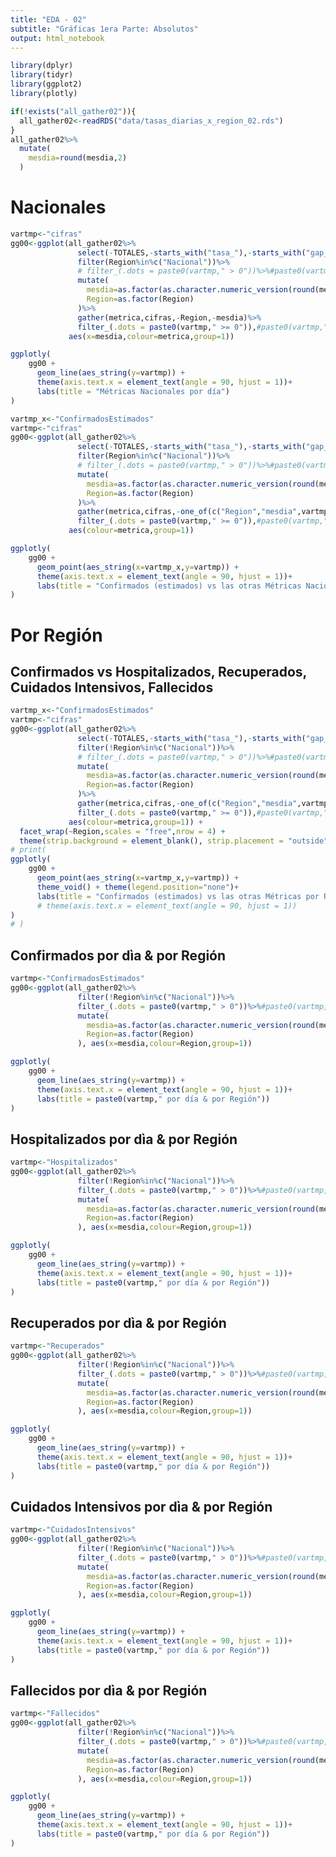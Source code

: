 ```yaml
---
title: "EDA - 02"
subtitle: "Gráficas 1era Parte: Absolutos"
output: html_notebook
---
```


```r
library(dplyr)
library(tidyr)
library(ggplot2)
library(plotly)
```

```r
if(!exists("all_gather02")){
  all_gather02<-readRDS("data/tasas_diarias_x_region_02.rds")
}
all_gather02%>%
  mutate(
    mesdia=round(mesdia,2)
  )
```

# Nacionales

```r
vartmp<-"cifras"
gg00<-ggplot(all_gather02%>%
               select(-TOTALES,-starts_with("tasa_"),-starts_with("gap_"))%>%
               filter(Region%in%c("Nacional"))%>%
               # filter_(.dots = paste0(vartmp," > 0"))%>%#paste0(vartmp,"!=-99"))%>%
               mutate(
                 mesdia=as.factor(as.character.numeric_version(round(mesdia,2))),
                 Region=as.factor(Region)
               )%>%
               gather(metrica,cifras,-Region,-mesdia)%>%
               filter_(.dots = paste0(vartmp," >= 0")),#paste0(vartmp,"!=-99")), 
             aes(x=mesdia,colour=metrica,group=1))

ggplotly(
    gg00 +
      geom_line(aes_string(y=vartmp)) + 
      theme(axis.text.x = element_text(angle = 90, hjust = 1))+
      labs(title = "Métricas Nacionales por día")
)
```



```r
vartmp_x<-"ConfirmadosEstimados"
vartmp<-"cifras"
gg00<-ggplot(all_gather02%>%
               select(-TOTALES,-starts_with("tasa_"),-starts_with("gap_"))%>%
               filter(Region%in%c("Nacional"))%>%
               # filter_(.dots = paste0(vartmp," > 0"))%>%#paste0(vartmp,"!=-99"))%>%
               mutate(
                 mesdia=as.factor(as.character.numeric_version(round(mesdia,2))),
                 Region=as.factor(Region)
               )%>%
               gather(metrica,cifras,-one_of(c("Region","mesdia",vartmp_x)))%>%
               filter_(.dots = paste0(vartmp," >= 0")),#paste0(vartmp,"!=-99")), 
             aes(colour=metrica,group=1))

ggplotly(
    gg00 +
      geom_point(aes_string(x=vartmp_x,y=vartmp)) + 
      theme(axis.text.x = element_text(angle = 90, hjust = 1))+
      labs(title = "Confirmados (estimados) vs las otras Métricas Nacionales")
)
```

# Por Región {.tabset}

## Confirmados vs Hospitalizados, Recuperados, Cuidados Intensivos, Fallecidos
```r
vartmp_x<-"ConfirmadosEstimados"
vartmp<-"cifras"
gg00<-ggplot(all_gather02%>%
               select(-TOTALES,-starts_with("tasa_"),-starts_with("gap_"))%>%
               filter(!Region%in%c("Nacional"))%>%
               # filter_(.dots = paste0(vartmp," > 0"))%>%#paste0(vartmp,"!=-99"))%>%
               mutate(
                 mesdia=as.factor(as.character.numeric_version(round(mesdia,2))),
                 Region=as.factor(Region)
               )%>%
               gather(metrica,cifras,-one_of(c("Region","mesdia",vartmp_x)))%>%
               filter_(.dots = paste0(vartmp," >= 0")),#paste0(vartmp,"!=-99")), 
             aes(colour=metrica,group=1)) +
  facet_wrap(~Region,scales = "free",nrow = 4) +
  theme(strip.background = element_blank(), strip.placement = "outside")
# print(
ggplotly(
    gg00 +
      geom_point(aes_string(x=vartmp_x,y=vartmp)) + 
      theme_void() + theme(legend.position="none")+
      labs(title = "Confirmados (estimados) vs las otras Métricas por Región")
      # theme(axis.text.x = element_text(angle = 90, hjust = 1))
)
# )
```

## Confirmados por dìa & por Región 
```r
vartmp<-"ConfirmadosEstimados"
gg00<-ggplot(all_gather02%>%
               filter(!Region%in%c("Nacional"))%>%
               filter_(.dots = paste0(vartmp," > 0"))%>%#paste0(vartmp,"!=-99"))%>%
               mutate(
                 mesdia=as.factor(as.character.numeric_version(round(mesdia,2))),
                 Region=as.factor(Region)
               ), aes(x=mesdia,colour=Region,group=1))

ggplotly(
    gg00 +
      geom_line(aes_string(y=vartmp)) + 
      theme(axis.text.x = element_text(angle = 90, hjust = 1))+
      labs(title = paste0(vartmp," por día & por Región"))
)
```


## Hospitalizados por dìa & por Región 
```r
vartmp<-"Hospitalizados"
gg00<-ggplot(all_gather02%>%
               filter(!Region%in%c("Nacional"))%>%
               filter_(.dots = paste0(vartmp," > 0"))%>%#paste0(vartmp,"!=-99"))%>%
               mutate(
                 mesdia=as.factor(as.character.numeric_version(round(mesdia,2))),
                 Region=as.factor(Region)
               ), aes(x=mesdia,colour=Region,group=1))

ggplotly(
    gg00 +
      geom_line(aes_string(y=vartmp)) + 
      theme(axis.text.x = element_text(angle = 90, hjust = 1))+
      labs(title = paste0(vartmp," por día & por Región"))
)
```



## Recuperados por dìa & por Región
```r
vartmp<-"Recuperados"
gg00<-ggplot(all_gather02%>%
               filter(!Region%in%c("Nacional"))%>%
               filter_(.dots = paste0(vartmp," > 0"))%>%#paste0(vartmp,"!=-99"))%>%
               mutate(
                 mesdia=as.factor(as.character.numeric_version(round(mesdia,2))),
                 Region=as.factor(Region)
               ), aes(x=mesdia,colour=Region,group=1))

ggplotly(
    gg00 +
      geom_line(aes_string(y=vartmp)) + 
      theme(axis.text.x = element_text(angle = 90, hjust = 1))+
      labs(title = paste0(vartmp," por día & por Región"))
)
```


## Cuidados Intensivos por dìa & por Región
```r
vartmp<-"CuidadosIntensivos"
gg00<-ggplot(all_gather02%>%
               filter(!Region%in%c("Nacional"))%>%
               filter_(.dots = paste0(vartmp," > 0"))%>%#paste0(vartmp,"!=-99"))%>%
               mutate(
                 mesdia=as.factor(as.character.numeric_version(round(mesdia,2))),
                 Region=as.factor(Region)
               ), aes(x=mesdia,colour=Region,group=1))

ggplotly(
    gg00 +
      geom_line(aes_string(y=vartmp)) + 
      theme(axis.text.x = element_text(angle = 90, hjust = 1))+
      labs(title = paste0(vartmp," por día & por Región"))
)
```

## Fallecidos por dìa & por Región
```r
vartmp<-"Fallecidos"
gg00<-ggplot(all_gather02%>%
               filter(!Region%in%c("Nacional"))%>%
               filter_(.dots = paste0(vartmp," > 0"))%>%#paste0(vartmp,"!=-99"))%>%
               mutate(
                 mesdia=as.factor(as.character.numeric_version(round(mesdia,2))),
                 Region=as.factor(Region)
               ), aes(x=mesdia,colour=Region,group=1))

ggplotly(
    gg00 +
      geom_line(aes_string(y=vartmp)) + 
      theme(axis.text.x = element_text(angle = 90, hjust = 1))+
      labs(title = paste0(vartmp," por día & por Región"))
)
```
